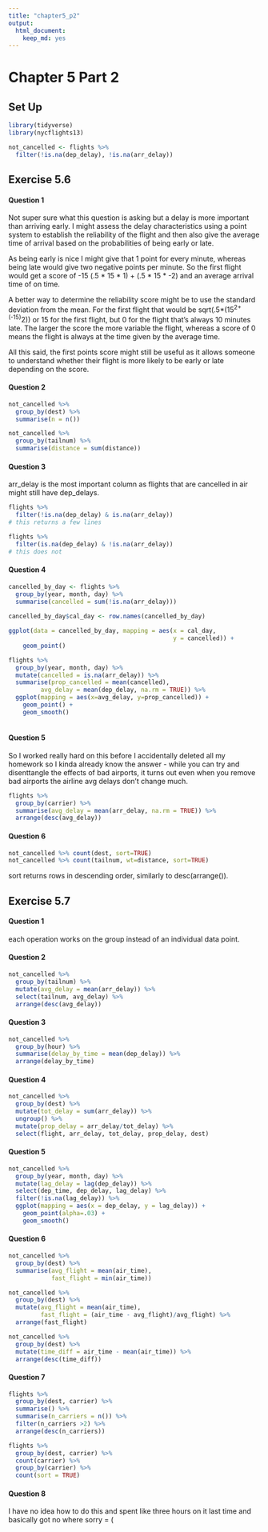 ```yaml
---
title: "chapter5_p2"
output: 
  html_document: 
    keep_md: yes
---
```


# Chapter 5 Part 2

## Set Up
```r
library(tidyverse)
library(nycflights13)

not_cancelled <- flights %>% 
  filter(!is.na(dep_delay), !is.na(arr_delay))
```

## Exercise 5.6
#### Question 1

Not super sure what this question is asking but a delay is more important than arriving early. I might assess the delay characteristics using a point system to establish the reliability of the flight and then also give the average time of arrival based on the probabilities of being early or late. 

As being early is nice I might give that 1 point for every minute, whereas being late would give two negative points per minute. So the first flight would get a score of -15 (.5 \* 15 \* 1) + (.5 \* 15 \* -2) and an average arrival time of on time. 

A better way to determine the reliability score might be to use the standard deviation from the mean. For the first flight that would be sqrt(.5*(15^2+(-15)^2)) or 15 for the first flight, but 0 for the flight that's always 10 minutes late. The larger the score the more variable the flight, whereas a score of 0 means the flight is always at the time given by the average time. 

All this said, the first points score might still be useful as it allows someone to understand whether their flight is more likely to be early or late depending on the score. 

#### Question 2

```r
not_cancelled %>%
  group_by(dest) %>%
  summarise(n = n())

not_cancelled %>%
  group_by(tailnum) %>%
  summarise(distance = sum(distance))
```

#### Question 3

arr_delay is the most important column as flights that are cancelled in air might still have dep_delays.

```r
flights %>%
  filter(!is.na(dep_delay) & is.na(arr_delay))
# this returns a few lines

flights %>%
  filter(is.na(dep_delay) & !is.na(arr_delay))
# this does not
```

#### Question 4

```r
cancelled_by_day <- flights %>%
  group_by(year, month, day) %>%
  summarise(cancelled = sum(!is.na(arr_delay)))
  
cancelled_by_day$cal_day <- row.names(cancelled_by_day)

ggplot(data = cancelled_by_day, mapping = aes(x = cal_day,
                                              y = cancelled)) +
    geom_point()

flights %>%
  group_by(year, month, day) %>%
  mutate(cancelled = is.na(arr_delay)) %>%
  summarise(prop_cancelled = mean(cancelled),
         avg_delay = mean(dep_delay, na.rm = TRUE)) %>%
  ggplot(mapping = aes(x=avg_delay, y=prop_cancelled)) +
    geom_point() +
    geom_smooth()
  
```

#### Question 5

So I worked really hard on this before I accidentally deleted all my homework so I kinda already know the answer - while you can try and disenttangle the effects of bad airports, it turns out even when you remove bad airports the airline avg delays don't change much.

```r
flights %>%
  group_by(carrier) %>%
  summarise(avg_delay = mean(arr_delay, na.rm = TRUE)) %>%
  arrange(desc(avg_delay))
```

#### Question 6

```r
not_cancelled %>% count(dest, sort=TRUE)
not_cancelled %>% count(tailnum, wt=distance, sort=TRUE)
```

sort returns rows in descending order, similarly to desc(arrange()).

## Exercise 5.7
#### Question 1

each operation works on the group instead of an individual data point. 

#### Question 2

```r
not_cancelled %>%
  group_by(tailnum) %>%
  mutate(avg_delay = mean(arr_delay)) %>%
  select(tailnum, avg_delay) %>%
  arrange(desc(avg_delay))
```

#### Question 3

```r
not_cancelled %>%
  group_by(hour) %>%
  summarise(delay_by_time = mean(dep_delay)) %>%
  arrange(delay_by_time)
```

#### Question 4

```r
not_cancelled %>%
  group_by(dest) %>%
  mutate(tot_delay = sum(arr_delay)) %>%
  ungroup() %>%
  mutate(prop_delay = arr_delay/tot_delay) %>%
  select(flight, arr_delay, tot_delay, prop_delay, dest)
```

#### Question 5

```r
not_cancelled %>%
  group_by(year, month, day) %>%
  mutate(lag_delay = lag(dep_delay)) %>%
  select(dep_time, dep_delay, lag_delay) %>%
  filter(!is.na(lag_delay)) %>%
  ggplot(mapping = aes(x = dep_delay, y = lag_delay)) + 
    geom_point(alpha=.03) + 
    geom_smooth()
```

#### Question 6

```r
not_cancelled %>%
  group_by(dest) %>%
  summarise(avg_flight = mean(air_time),
            fast_flight = min(air_time))

not_cancelled %>%
  group_by(dest) %>%
  mutate(avg_flight = mean(air_time),
         fast_flight = (air_time - avg_flight)/avg_flight) %>%
  arrange(fast_flight)

not_cancelled %>%
  group_by(dest) %>%
  mutate(time_diff = air_time - mean(air_time)) %>%
  arrange(desc(time_diff))
```

#### Question 7

```r
flights %>%
  group_by(dest, carrier) %>%
  summarise() %>%
  summarise(n_carriers = n()) %>%
  filter(n_carriers >2) %>%
  arrange(desc(n_carriers))

flights %>% 
  group_by(dest, carrier) %>%
  count(carrier) %>%
  group_by(carrier) %>%
  count(sort = TRUE)
```

#### Question 8

I have no idea how to do this and spent like three hours on it last time and basically got no where sorry = (





